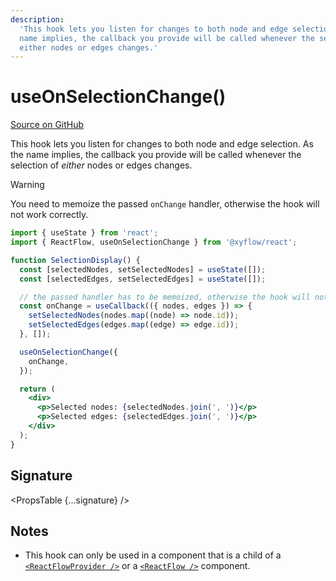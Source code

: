```yaml
---
description:
  'This hook lets you listen for changes to both node and edge selection. As the
  name implies, the callback you provide will be called whenever the selection of
  either nodes or edges changes.'
---
```



# useOnSelectionChange()

[Source on GitHub](https://github.com/xyflow/xyflow/blob/main/packages/react/src/hooks/useOnSelectionChange.ts)

This hook lets you listen for changes to both node and edge selection. As the
name implies, the callback you provide will be called whenever the selection of
_either_ nodes or edges changes.

> [!WARNING]
>
>  You need to memoize the passed `onChange` handler, otherwise the hook will not
>  work correctly.

```jsx
import { useState } from 'react';
import { ReactFlow, useOnSelectionChange } from '@xyflow/react';

function SelectionDisplay() {
  const [selectedNodes, setSelectedNodes] = useState([]);
  const [selectedEdges, setSelectedEdges] = useState([]);

  // the passed handler has to be memoized, otherwise the hook will not work correctly
  const onChange = useCallback(({ nodes, edges }) => {
    setSelectedNodes(nodes.map((node) => node.id));
    setSelectedEdges(edges.map((edge) => edge.id));
  }, []);

  useOnSelectionChange({
    onChange,
  });

  return (
    <div>
      <p>Selected nodes: {selectedNodes.join(', ')}</p>
      <p>Selected edges: {selectedEdges.join(', ')}</p>
    </div>
  );
}
```

## Signature

<PropsTable {...signature} />

## Notes

- This hook can only be used in a component that is a child of a
  [`<ReactFlowProvider />`](/api-reference/react-flow-provider) or a
  [`<ReactFlow />`](/api-reference/react-flow) component.
